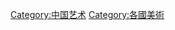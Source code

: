 {{catmore}}
{{Commonscat|Art of China}}

[[Category:中国艺术|Category:中国艺术]]
[[Category:各國美術|Category:各國美術]]